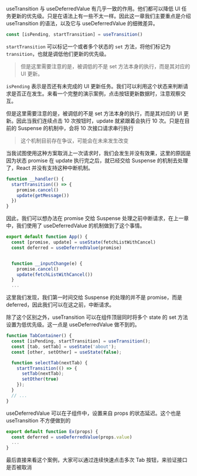 

useTransition 与 useDeferredValue 有几乎一致的作用。他们都可以降低 UI 任务更新的优先级。只是在语法上有一些不太一样。因此这一章我们主要重点是介绍 useTransition 的语法，以及它与 useDeferredValue 的细微差异。

```js
const [isPending, startTransition] = useTransition()
```

`startTransition` 可以标记一个或者多个状态的 `set` 方法，将他们标记为 `transition`，也就是调低他们更新的优先级。

> 但是这里需要注意的是，被调低的不是 set 方法本身的执行，而是其对应的 UI 更新。

`isPending` 表示是否还有未完成的 UI 更新任务。我们可以利用这个状态来判断请求是否正在发生。来看一个完整的演示案例，点击按钮更新数据时，注意观察交互。

<Demo01 />


但是这里需要注意的是，被调低的不是 set 方法本身的执行，而是其对应的 UI 更新。因此当我们连续点击 10 次按钮时，update 就紧跟着会执行 10 次。只是在目前的 Suspense 的机制中，会将 10 次接口请求串行执行

> 这个机制目前存在争议，可能会在未来发生改变

当我试图使用这种方案取消上一次请求时，我们会发生并没有效果，这里的原因是因为状态 promise 在 update 执行完之后，就已经交给 Suspense 的机制去处理了，React 并没有支持这种中断机制。

```javascript
function __handler() {
  startTransition(() => {
    promise.cancel()
    update(getMessage())
  })
}
```


因此，我们可以想办法在 promise 交给 Suspense 处理之前中断请求，在上一章中，我们使用了 useDeferredValue 的机制做到了这个事情。

```javascript
export default function App() {
  const [promise, update] = useState(fetchListWithCancel)
  const deferred = useDeferredValue(promise)


  function __inputChange(e) {
    promise.cancel()
    update(fetchListWithCancel())
  }
  ...
```

这里我们发现，我们第一时间交给 Suspense 的处理的并不是 promise，而是 deferred，因此我们可以在这之前，中断请求。


除了这个区别之外，useTransition 可以在组件顶层同时将多个 state 的 set 方法设置为低优先级。这一点是 useDeferredValue 做不到的。

```jsx
function TabContainer() {
  const [isPending, startTransition] = useTransition();
  const [tab, setTab] = useState('about');
  const [other, setOther] = useState(false);

  function selectTab(nextTab) {
    startTransition(() => {
      setTab(nextTab);
      setOther(true)
    });
  }
  // ...
}
```

useDeferredValue 可以在子组件中，设置来自 props 的状态延迟。这个也是 useTransition 不方便做到的

```js
export default function Ex(props) {
  const deferred = useDeferredValue(props.value)
  ...
}
```

最后直接来看这个案例，大家可以通过连续快速点击多次 Tab 按钮，来验证接口是否被取消


<Demo02 />
